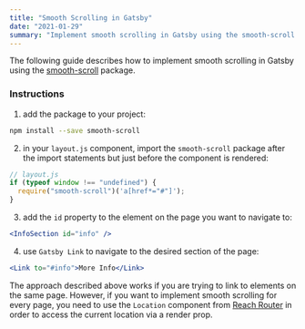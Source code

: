 ```yaml
---
title: "Smooth Scrolling in Gatsby"
date: "2021-01-29"
summary: "Implement smooth scrolling in Gatsby using the smooth-scroll package."
---
```


The following guide describes how to implement smooth scrolling in Gatsby using the [smooth-scroll](https://www.npmjs.com/package/smooth-scroll) package.

### Instructions

1. add the package to your project:

```bash
npm install --save smooth-scroll
```

2. in your `layout.js` component, import the `smooth-scroll` package after the import statements but just before the component is rendered:

```js
// layout.js
if (typeof window !== "undefined") {
  require("smooth-scroll")('a[href*="#"]');
}
```

3. add the `id` property to the element on the page you want to navigate to:

```jsx
<InfoSection id="info" />
```

4. use `Gatsby Link` to navigate to the desired section of the page:

```jsx
<Link to="#info">More Info</Link>
```

The approach described above works if you are trying to link to elements on the same page.
However, if you want to implement smooth scrolling for every page, you need to use the `Location` component from [Reach Router](https://reach.tech/router/api/Location) in order to access the current location via a render prop.
